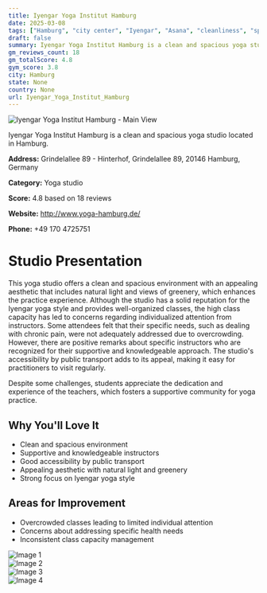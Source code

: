 ```yaml
---
title: Iyengar Yoga Institut Hamburg
date: 2025-03-08
tags: ["Hamburg", "city center", "Iyengar", "Asana", "cleanliness", "spaciousness", "Hamburg"]  
draft: false
summary: Iyengar Yoga Institut Hamburg is a clean and spacious yoga studio located in Hamburg.
gm_reviews_count: 18
gm_totalScore: 4.8
gym_score: 3.8
city: Hamburg
state: None
country: None
url: Iyengar_Yoga_Institut_Hamburg
---
```


<div className="aspect-[16/9] relative my-8">
  <img 
    src="https://lh5.googleusercontent.com/p/AF1QipORWfwFArswjI3tAOIAd1iTC1dmmspH05DnSf45=w1920-h1080-k-no"
    alt="Iyengar Yoga Institut Hamburg - Main View"
    className="object-cover absolute inset-0 w-full h-full rounded-lg"
  />
</div>

Iyengar Yoga Institut Hamburg is a clean and spacious yoga studio located in Hamburg.

**Address:** Grindelallee 89 - Hinterhof, Grindelallee 89, 20146 Hamburg, Germany

**Category:** Yoga studio

**Score:** 4.8 based on 18 reviews

**Website:** http://www.yoga-hamburg.de/

**Phone:** +49 170 4725751

# Studio Presentation

This yoga studio offers a clean and spacious environment with an appealing aesthetic that includes natural light and views of greenery, which enhances the practice experience. Although the studio has a solid reputation for the Iyengar yoga style and provides well-organized classes, the high class capacity has led to concerns regarding individualized attention from instructors. Some attendees felt that their specific needs, such as dealing with chronic pain, were not adequately addressed due to overcrowding. However, there are positive remarks about specific instructors who are recognized for their supportive and knowledgeable approach. The studio's accessibility by public transport adds to its appeal, making it easy for practitioners to visit regularly.

Despite some challenges, students appreciate the dedication and experience of the teachers, which fosters a supportive community for yoga practice.

## Why You'll Love It

- Clean and spacious environment
- Supportive and knowledgeable instructors
- Good accessibility by public transport
- Appealing aesthetic with natural light and greenery
- Strong focus on Iyengar yoga style

## Areas for Improvement

- Overcrowded classes leading to limited individual attention
- Concerns about addressing specific health needs
- Inconsistent class capacity management

<div className="grid grid-cols-1 xl:grid-cols-2 gap-4 my-8">
<div className="aspect-[4/3] relative"><img src="https://lh5.googleusercontent.com/p/AF1QipNnK_7skTQpe0H-hMfeK07htjNCn6pa1xo4xUbl=w1920-h1080-k-no" alt="Image 1" className="object-cover absolute inset-0 w-full h-full rounded-lg" /></div>
<div className="aspect-[4/3] relative"><img src="https://lh5.googleusercontent.com/p/AF1QipNKqC3XynSeyE6SES2jF2SnUBS4c4PyTFJQvJ85=w1920-h1080-k-no" alt="Image 2" className="object-cover absolute inset-0 w-full h-full rounded-lg" /></div>
<div className="aspect-[4/3] relative"><img src="https://lh5.googleusercontent.com/p/AF1QipOiTwxJP8TWZjyYZoT3rnyeLXeVkNN0m0cCJRrM=w1920-h1080-k-no" alt="Image 3" className="object-cover absolute inset-0 w-full h-full rounded-lg" /></div>
<div className="aspect-[4/3] relative"><img src="https://lh5.googleusercontent.com/p/AF1QipNwo-vL5agJeGCIcZ5NuQex1zAXQlSzQIBgt7wg=w1920-h1080-k-no" alt="Image 4" className="object-cover absolute inset-0 w-full h-full rounded-lg" /></div>
</div>